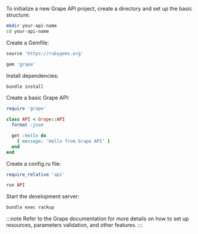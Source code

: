 To initialize a new Grape API project, create a directory and set up the basic structure:

```bash
mkdir your-api-name
cd your-api-name
```

Create a Gemfile:

```ruby title="Gemfile"
source 'https://rubygems.org'

gem 'grape'
```

Install dependencies:

```bash
bundle install
```

Create a basic Grape API:

```ruby title="api.rb"
require 'grape'

class API < Grape::API
  format :json

  get :hello do
    { message: 'Hello from Grape API' }
  end
end
```

Create a config.ru file:

```ruby title="config.ru"
require_relative 'api'

run API
```

Start the development server:

```bash
bundle exec rackup
```

:::note
Refer to the Grape documentation for more details on how to set up resources, parameters validation, and other features.
:::
